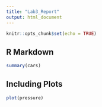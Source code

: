 ```yaml
---
title: "Lab3_Report"
output: html_document
---
```


```r
knitr::opts_chunk$set(echo = TRUE)
```

## R Markdown

```r
summary(cars)
```

## Including Plots

```r
plot(pressure)
```

